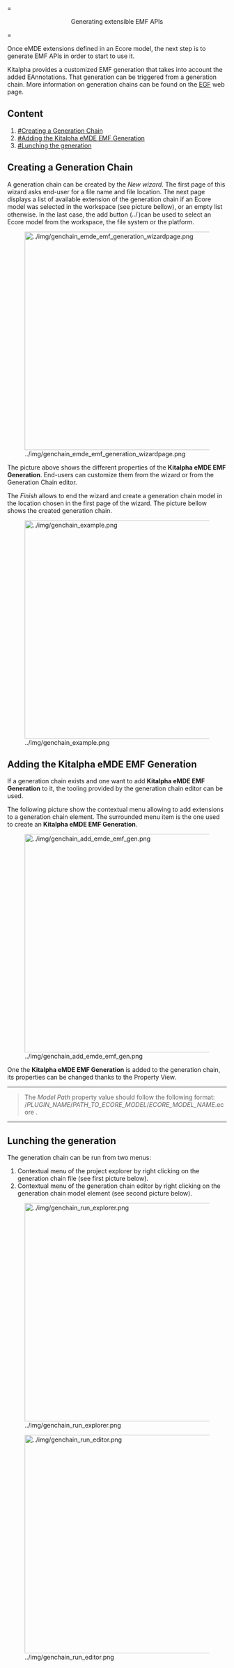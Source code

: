 = <center> Generating extensible EMF APIs </center> =

Once eMDE extensions defined in an Ecore model, the next step is to generate EMF APIs in order to start to use it. 

Kitalpha provides a customized EMF generation that takes into account the added EAnnotations. That generation can be triggered from a generation chain. More information on generation chains can be found on the [https://www.eclipse.org/egf/ EGF] web page. <!--The sections bellow show how to (2) create a Generation Chain, (2) create an eMDE EMF APIs generation and (3) generate EPF APIs.-->


== Content ==

# [[#Creating a Generation Chain]]
# [[#Adding the Kitalpha eMDE EMF Generation]]
# [[#Lunching the generation]]

== Creating a Generation Chain ==

A generation chain can be created by the ''New wizard''. The first page of this wizard asks end-user for a file name and file location. The next page displays a list of available extension of the generation chain if an Ecore model was selected in the workspace (see picture bellow), or an empty list otherwise. In the last case, the add button ([[Image:../img/genchain_wizard_add_button.png|15px]])can be used to select an Ecore model from the workspace, the file system or the platform.  

[[Image:../img/genchain_emde_emf_generation_wizardpage.png|thumb|500px]] 

The picture above shows the different properties of the '''Kitalpha eMDE EMF Generation'''. End-users can customize them from the wizard or from the Generation Chain editor.

The ''Finish'' allows to end the wizard and create a generation chain model in the location chosen in the first page of the wizard. The picture bellow shows the created generation chain.

[[Image:../img/genchain_example.png|thumb|500px]] 

== Adding the Kitalpha eMDE EMF Generation ==

If a generation chain exists and one want to add '''Kitalpha eMDE EMF Generation''' to it, the tooling provided by the generation chain editor can be used. 

The following picture show the contextual menu allowing to add extensions to a generation chain element. The surrounded menu item is the one used to create an '''Kitalpha eMDE EMF Generation'''.

[[Image:../img/genchain_add_emde_emf_gen.png|thumb|500px]] 

One the '''Kitalpha eMDE EMF Generation''' is added to the generation chain, its properties can be changed thanks to the Property View.

----
<blockquote>
The ''Model Path'' property value should follow the following format: <nowiki>/</nowiki>''PLUGIN_NAME''<nowiki>/</nowiki>''PATH_TO_ECORE_MODEL''<nowiki>/</nowiki>''ECORE_MODEL_NAME''.ecore .
</blockquote>
----

== Lunching the generation ==

The generation chain can be run from two menus:

# Contextual menu of the project explorer by right clicking on the generation chain file (see first picture below).
# Contextual menu of the generation chain editor  by right clicking on the generation chain model element (see second picture below).

[[Image:../img/genchain_run_explorer.png|thumb|500px]] 

[[Image:../img/genchain_run_editor.png|thumb|500px]] 





